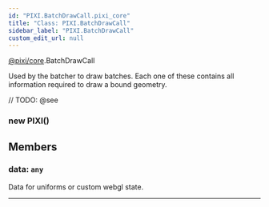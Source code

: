 ```yaml
---
id: "PIXI.BatchDrawCall.pixi_core"
title: "Class: PIXI.BatchDrawCall"
sidebar_label: "PIXI.BatchDrawCall"
custom_edit_url: null
---
```


[@pixi/core](../modules/pixi_core).BatchDrawCall


Used by the batcher to draw batches. Each one of these contains all information required to draw a bound geometry.



// TODO: @see

        

<article>

### new PIXI()
</article>



## Members
<article>

### data: <span><code>any</code></span>
Data for uniforms or custom webgl state.

</article>


---------------------------------------




    